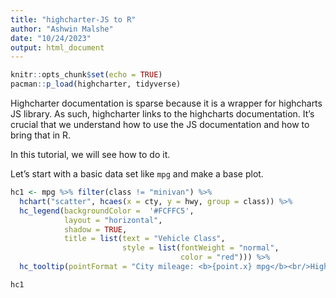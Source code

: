 ```yaml
---
title: "highcharter-JS to R"
author: "Ashwin Malshe"
date: "10/24/2023"
output: html_document
---
```


```r
knitr::opts_chunk$set(echo = TRUE)
pacman::p_load(highcharter, tidyverse)
```

Highcharter documentation is sparse because it is a wrapper for highcharts JS library. As such, highcharter links to the highcharts documentation. It's crucial that we understand how to use the JS documentation and how to bring that in R.

In this tutorial, we will see how to do it.

Let's start with a basic data set like `mpg` and make a base plot.


```r
hc1 <- mpg %>% filter(class != "minivan") %>% 
  hchart("scatter", hcaes(x = cty, y = hwy, group = class)) %>%
  hc_legend(backgroundColor =  '#FCFFC5',
            layout = "horizontal",
            shadow = TRUE,
            title = list(text = "Vehicle Class",
                         style = list(fontWeight = "normal",
                                      color = "red"))) %>%
  hc_tooltip(pointFormat = "City mileage: <b>{point.x} mpg</b><br/>Highway mileage: <b>{point.y} mpg</b><br/>")

hc1
```



